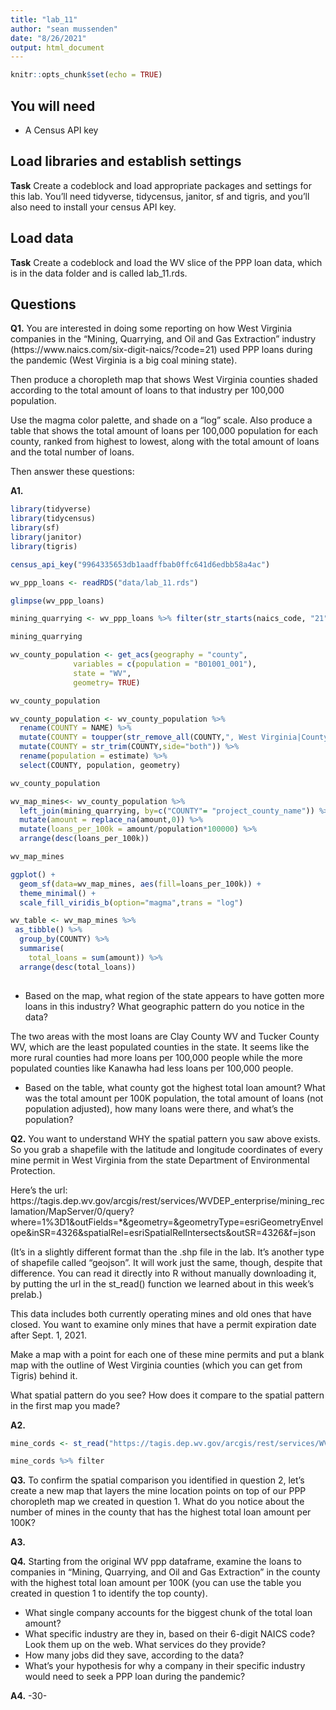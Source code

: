 ```yaml
---
title: "lab_11"
author: "sean mussenden"
date: "8/26/2021"
output: html_document
---
```


```r
knitr::opts_chunk$set(echo = TRUE)
```

## You will need

* A Census API key

## Load libraries and establish settings

**Task** Create a codeblock and load appropriate packages and settings for this lab. You'll need tidyverse, tidycensus, janitor, sf and tigris, and you'll also need to install your census API key.

## Load data

**Task** Create a codeblock and load the WV slice of the PPP loan data, which is in the data folder and is called lab_11.rds.

## Questions

**Q1.** You are interested in doing some reporting on how West Virginia companies in the "Mining, Quarrying, and Oil and Gas Extraction" industry (https://www.naics.com/six-digit-naics/?code=21) used PPP loans during the pandemic (West Virginia is a big coal mining state).  

Then produce a choropleth map that shows West Virginia counties shaded according to the total amount of loans to that industry per 100,000 population.

Use the magma color palette, and shade on a "log" scale. Also produce a table that shows the total amount of loans per 100,000 population for each county, ranked from highest to lowest, along with the total amount of loans and the total number of loans.

Then answer these questions:

**A1.**
```r
library(tidyverse)
library(tidycensus)
library(sf)
library(janitor)
library(tigris)
```
```r
census_api_key("9964335653db1aadffbab0ffc641d6edbb58a4ac")
```
```r
wv_ppp_loans <- readRDS("data/lab_11.rds")

glimpse(wv_ppp_loans)
```
```r
mining_quarrying <- wv_ppp_loans %>% filter(str_starts(naics_code, "21"))

mining_quarrying
```
```r
wv_county_population <- get_acs(geography = "county", 
              variables = c(population = "B01001_001"), 
              state = "WV",
              geometry= TRUE)

wv_county_population
```
```r
wv_county_population <- wv_county_population %>%
  rename(COUNTY = NAME) %>%
  mutate(COUNTY = toupper(str_remove_all(COUNTY,", West Virginia|County"))) %>%
  mutate(COUNTY = str_trim(COUNTY,side="both")) %>%
  rename(population = estimate) %>%
  select(COUNTY, population, geometry)

wv_county_population
```
```r
wv_map_mines<- wv_county_population %>%
  left_join(mining_quarrying, by=c("COUNTY"= "project_county_name")) %>% 
  mutate(amount = replace_na(amount,0)) %>% 
  mutate(loans_per_100k = amount/population*100000) %>%
  arrange(desc(loans_per_100k))

wv_map_mines
```
```r
ggplot() + 
  geom_sf(data=wv_map_mines, aes(fill=loans_per_100k)) + 
  theme_minimal() +
  scale_fill_viridis_b(option="magma",trans = "log") 
```
```r
wv_table <- wv_map_mines %>% 
 as_tibble() %>%
  group_by(COUNTY) %>%
  summarise(
    total_loans = sum(amount)) %>%
  arrange(desc(total_loans))
  
```
* Based on the map, what region of the state appears to have gotten more loans in this industry? What geographic pattern do you notice in the data?

The two areas with the most loans are Clay County WV and Tucker County WV, which are the least populated counties in the state. It seems like the more rural counties had more loans per 100,000 people while the more populated counties like Kanawha had less loans per 100,000 people.

* Based on the table, what county got the highest total loan amount? What was the total amount per 100K population, the total amount of loans (not population adjusted), how many loans were there, and what's the population?




**Q2.** You want to understand WHY the spatial pattern you saw above exists.  So you grab a shapefile with the latitude and longitude coordinates of every mine permit in West Virginia from the state Department of Environmental Protection.

Here's the url: https://tagis.dep.wv.gov/arcgis/rest/services/WVDEP_enterprise/mining_reclamation/MapServer/0/query?where=1%3D1&outFields=*&geometry=&geometryType=esriGeometryEnvelope&inSR=4326&spatialRel=esriSpatialRelIntersects&outSR=4326&f=json

(It's in a slightly different format than the .shp file in the lab. It's another type of shapefile called "geojson".  It will work just the same, though, despite that difference. You can read it directly into R without manually downloading it, by putting the url in the st_read() function we learned about in this week's prelab.)

This data includes both currently operating mines and old ones that have closed.  You want to examine only mines that have a permit expiration date after Sept. 1, 2021.

Make a map with a point for each one of these mine permits and put a blank map with the outline of West Virginia counties (which you can get from Tigris) behind it.

What spatial pattern do you see? How does it compare to the spatial pattern in the first map you made?

**A2.**
```r
mine_cords <- st_read("https://tagis.dep.wv.gov/arcgis/rest/services/WVDEP_enterprise/mining_reclamation/MapServer/0/query?where=1%3D1&outFields=*&geometry=&geometryType=esriGeometryEnvelope&inSR=4326&spatialRel=esriSpatialRelIntersects&outSR=4326&f=json")
```
```r
mine_cords %>% filter
```
**Q3.** To confirm the spatial comparison you identified in question 2, let's create a new map that layers the mine location points on top of our PPP choropleth map we created in question 1. What do you notice about the number of mines in the county that has the highest total loan amount per 100K?

**A3.**

**Q4.** Starting from the original WV ppp dataframe, examine the loans to companies in "Mining, Quarrying, and Oil and Gas Extraction" in the county with the highest total loan amount per 100K (you can use the table you created in question 1 to identify the top county).

* What single company accounts for the biggest chunk of the total loan amount?
* What specific industry are they in, based on their 6-digit NAICS code? Look them up on the web. What services do they provide?
* How many jobs did they save, according to the data?
* What's your hypothesis for why a company in their specific industry would need to seek a PPP loan during the pandemic?

**A4.**
-30-
